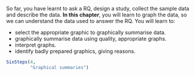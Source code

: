 ::: {.objectivesBox .objectives data-latex="{iconmonstr-target-4-240.png}"}
So far, you have learnt to ask a RQ, design a study, collect the sample data and describe the data.
**In this chapter**, you will learn to graph the data, so we can understand the data used to answer the RQ.
You will learn to:

* select the appropriate graphic to graphically summarise data.
* graphically summarise data using quality, appropriate graphs.
* interpret graphs.
* identify badly prepared graphics, giving reasons.
:::


```r
SixSteps(4, 
         "Graphical summaries")
```